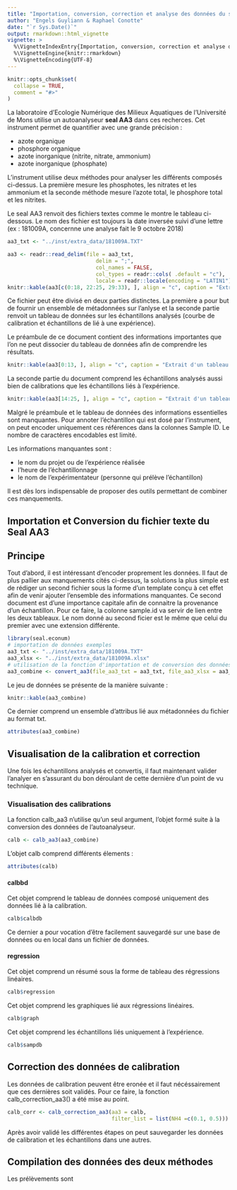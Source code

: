 ```yaml
---
title: "Importation, conversion, correction et analyse des données du seal aa3 du laboratoire d'econum"
author: "Engels Guyliann & Raphael Conotte"
date: "`r Sys.Date()`"
output: rmarkdown::html_vignette
vignette: >
  %\VignetteIndexEntry{Importation, conversion, correction et analyse des données du seal aa3 du laboratoire d'econum}
  %\VignetteEngine{knitr::rmarkdown}
  %\VignetteEncoding{UTF-8}
---
```


```r
knitr::opts_chunk$set(
  collapse = TRUE,
  comment = "#>"
)
```

La laboratoire d'Ecologie Numérique des Milieux Aquatiques de l'Université de Mons utilise un autoanalyseur **seal AA3** dans ces recherces. Cet instrument permet de quantifier avec une grande précision :

- azote organique
- phosphore organique
- azote inorganique (nitrite, nitrate, ammonium)
- azote inorganique (phosphate)

L'instrument utilise deux méthodes pour analyser les différents composés ci-dessus. La première mesure les phosphotes, les nitrates et les ammonium et la seconde méthode mesure l'azote total, le phosphore total et les nitrites.

Le seal AA3 renvoit des fichiers textes comme le montre le tableau ci-dessous. Le nom des fichier est toujours la date inversée suivi d'une lettre (ex : 181009A, concernne une analyse fait le 9 octobre 2018)

```r
aa3_txt <- "../inst/extra_data/181009A.TXT"

aa3 <- readr::read_delim(file = aa3_txt, 
                            delim = ";",
                            col_names = FALSE,
                            col_types = readr::cols( .default = "c"),
                            locale = readr::locale(encoding = "LATIN1")) # particulary
knitr::kable(aa3[c(0:18, 22:25, 29:33), ], align = "c", caption = "Extrait d'un tableau de données fourni par le seal AA3")
```

Ce fichier peut être divisé en deux parties distinctes. La première a pour but de fournir un ensemble de métadonnées sur l'anlyse et la seconde partie renvoit un tableau de données sur les échantillons analysés (courbe de calibration et échantillons de lié à une expérience).

Le préambule de ce document contient des informations importantes que l’on ne peut dissocier du tableau de données afin de comprendre les résultats.

```r
knitr::kable(aa3[0:13, ], align = "c", caption = "Extrait d'un tableau de données fourni par le seal AA3")
```

La seconde partie du document comprend les échantillons analysés aussi bien de calibrations que les échantillons liés à l'expérience. 

```r
knitr::kable(aa3[14:25, ], align = "c", caption = "Extrait d'un tableau de données fourni par le seal AA3")
```

Malgré le préambule et le tableau de données des informations essentielles sont manquantes. Pour annoter l’échantillon qui est dosé par l’instrument, on peut encoder uniquement ces références dans la colonnes Sample ID. Le nombre de caractères encodables est limité.

Les informations manquantes sont :

- le nom du projet ou de l’expérience réalisée
- l’heure de l’échantillonnage 
- le nom de l’expérimentateur (personne qui prélève l’échantillon)

Il est dès lors indispensable de proposer des outils permettant de combiner ces manquements.

## Importation et Conversion du fichier texte du Seal AA3

## Principe

Tout d’abord, il est intéressant d’encoder proprement les données. Il faut de plus pallier aux manquements cités ci-dessus, la solutions la plus simple est de rédiger un second fichier sous la forme d’un template conçu à cet effet afin de venir ajouter l’ensemble des informations manquantes. Ce second document est d’une importance capitale afin de connaitre la provenance d’un échantillon. Pour ce faire, la colonne sample.id va servir de lien entre les deux tableaux. Le nom donné au second ficier est le même que celui du premier avec une extension différente.

```r
library(seal.econum)
# importation de données exemples
aa3_txt <- "../inst/extra_data/181009A.TXT"
aa3_xlsx <- "../inst/extra_data/181009A.xlsx"
# utilisation de la fonction d'importation et de conversion des données
aa3_combine <- convert_aa3(file_aa3_txt = aa3_txt, file_aa3_xlsx = aa3_xlsx)
```

Le jeu de données se présente de la manière suivante :

```r
knitr::kable(aa3_combine)
```

Ce dernier comprend un ensemble d'attribus lié aux métadonnées du fichier au format txt.

```r
attributes(aa3_combine)
```

## Visualisation de la calibration et correction

Une fois les échantillons analysés et convertis, il faut maintenant valider l'analyer en s'assurant du bon déroulant de cette dernière d'un point de vu technique.

### Visualisation des calibrations

La fonction calb_aa3 n'utilise qu'un seul argument, l'objet formé suite à la conversion des données de l'autoanalyseur.

```r
calb <- calb_aa3(aa3_combine)
```
L'objet calb comprend différents élements : 

```r
attributes(calb)
```

#### calbbd

Cet objet comprend le tableau de données composé uniquement des données lié à la calibration.

```r
calb$calbdb
```

Ce dernier a pour vocation d'être facilement sauvegardé sur une base de données ou en local dans un fichier de données. 

#### regression

Cet objet comprend un résumé sous la forme de tableau des régressions linéaires.

```r
calb$regression
```

Cet objet comprend les graphiques lié aux régressions linéaires.

```r
calb$graph
```

Cet objet comprend les échantillons liés uniquement à l'expérience.

```r
calb$sampdb
```

## Correction des données de calibration

Les données de calibration peuvent être eronée et il faut nécéssairement que ces dernières soit validés. Pour ce faire, la fonction calb_correction_aa3() a été mise au point.

```r
calb_corr <- calb_correction_aa3(aa3 = calb, 
                                 filter_list = list(NH4 =c(0.1, 0.5)))
```


Après avoir validé les différentes étapes on peut sauvegarder les données de calibration et les échantillons dans une autres. 

## Compilation des données des deux méthodes

Les prélèvements sont 
